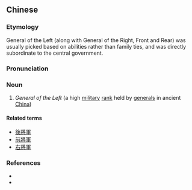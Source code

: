 {{also|左将军}}
==Chinese==
{{zh-forms|s=左将军|type=12}}

===Etymology===
General of the Left (along with General of the Right, Front and Rear) was usually picked based on abilities rather than family ties, and was directly subordinate to the central government.

===Pronunciation===
{{zh-pron
|m=zuǒ jiāngjūn
|cat=n
}}

===Noun===
{{zh-noun}}

# {{lb|zh|archaic}} ''General of the Left'' (a high [[military]] [[rank]] held by [[general]]s in ancient [[China]])

====Related terms====
* [[後將軍]]
* [[前將軍]]
* [[右將軍]]

===References===
* {{cite-book
|last=Hara
|first=Yōhei
|authorlink=
|coauthors=
|language=Mandarin, translated from Japanese
|year=2003
|title=圖解三國時代, p. 251
|publisher=
|location=
|isbn=9867881729
}}
* {{cite-web
|url=http://baike.baidu.com/view/856237.htm
|title=左將軍
|work=Baidu Online Encyclopedia
|language=Mandarin
|accessdate=2007-12-31}}